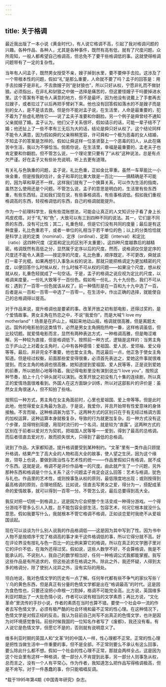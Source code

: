 ```yaml
---
---
---
```

title: 关于格调
---

最近我出版了一本小说《黄金时代》，有人说它格调不高，引起了我对格调问题的兴趣。各种作品、各种人，尤其是各种事件，既然有高有低，就有了尺度问题。众所周知，一般人都希望自己格调高，但总免不了要干些格调低的事。这就使得格调问题带有了一定的复杂性。

当年有人问孟子，既然男女授受不亲，嫂子掉到水里，要不要伸手去拉。这涉及了一个带根本性的问题，假如“礼”是那么重要，人命就不要了吗？孟子的回答是：用手去拉嫂子是非礼，不去救嫂子则“是豺狼也”，所以只好从权，宁愿非礼而不做豺狼。必须指出，在非礼和豺狼之中做一选择是痛苦的，但这要怪嫂子干吗要掉进水里。这个答案有不能令人满意的地方，但不是最坏，因为他没有说戴上了手套再去拉嫂子，或者拉过了以后再把手臂剁下来。他也没有回答假如落水的不是嫂子而是别的女人，是不是该去救。但是你不能对孟子说，在生活里，人命是最重要的，犯不着为了些虚礼牺牲它——说了孟夫子准要和你翻脸。另一个例子是舜曾经不通知父亲就结了婚。孟子认为，他们父子关系很坏，假如请示的话，可能一辈子结不了婚；他还扯上了一些不孝有三无后为大的话，结论是舜只好从权了。这个结论同样不能令人满意，因为假如舜的父亲稍稍宽容，许可舜和一个极为恶毒的女人结婚，不知孟子的答案是怎样的。假如让舜这样一位圣贤娶上一个恶毒的妇人，从此在痛苦中生活，我以为不够恰当。倘若你说，在生活里，幸福是最重要的，孟老夫子也肯定要和你翻脸。但不管怎么说，一个理论里只要有了“从权”这种说法，总是有点欠严谨。好在孟子又有些补充说明，听上去更有道理。

有关礼与色孰重的问题，孟子说，礼比色重，正如金比草重。虽然一车草能比一小块金重，但是按我的估计，金子和草的比重大致是一百比一——搞精确是不可能的，因为草和草还不一样。这样我们就有了一个换算关系，可以作为生活的指南，虽然怎么使用还是个问题。不管怎么说，孟子的意思是明白的，生活里有些东西重，有些东西轻。正如我们现在说，有些事格调高，有些事格调低。假如我们重视格调高的东西，轻视格调低的东西，自己的格调就能提升。

作为一个前理科学生，我有些混账想法，可能会让真正的人文知识分子看了身上长鸡皮疙瘩。对于“礼”和“色”，大致可以有三到四种不同的说法。其一，它们是不同质的东西，没有可比性；其二，礼重色轻，但是它们没有共同的度量；最后是有这种度量，礼比色重若干，或者一单位的礼相当于若干单位的色；以上的分类恰恰就是科学上说的定类（nominal）、定序（ordinal）、定距（interval）和定比（ratio）这四种尺度（定距和定比的区别不太重要）。这四种尺度越靠后的越精密。格调既然有高低之分，显然属于定序以后的尺度。然而，说格调仅仅是定序的尺度还不能令人满意——按定序的尺度，礼比色重，顺序既定，不可更改，舜就该打一辈子光棍。如果再想引入事急从权的说法，那就只能把格调定为更加精密的尺度，以便回答什么时候从权，什么时候不可从权的问题——如果没个尺度，想从权就从权，礼重色轻就成了一句空话。于是，孟子的格调之说应视为定比的尺度，以格调来度量，一份礼大致等于一百份色。假如有一份礼，九十九份色，我们不可从权；遇到了一百零一份色就该从权了。前一种情形是在一百和九十九中选了一百，后者是从一百和一百零一中选了一百零一。在生活中，作出正确的选择，就能使自己的总格调得以提高。

对于作品来说，提升格调也是要紧的事。改革开放之初有部电影，还得过奖的，是个爱情故事。男女主角在热恋之中，不说“我爱你”，而是大喊“I love my motherland”！场景是在庐山上，喊起来地动山摇，格调就很高雅，但是离题太远。国外的电影拍到这类情节，必然是男女主角拥抱热吻一番，这样格调虽低，但比较切题。就爱情电影而言，显然有两种表达方式，一种格调高雅，但是晦涩难解。另一种较为直接，但是格调低下。按照前一种方式，逻辑是这样的：当男主角立于庐山之上对着女主角时，心中有各种感情：爱祖国、爱人民、爱领袖、爱父母等等。最后，并非完全不重要，他也爱女主角。而这最后一点，他正急于使女主角知道。但是经过权衡，前面那些爱变得很重，必须首先表达之，爱她这件事就很难提到。而女主角的格调也很高雅，她知道提到爱祖国、爱人民等等，正是说到爱她的前奏，所以她耐心地等待着。我记得电影里没有演到说出“I love you”，按照这种节奏，拍上十几个钟头就可以演到。改革开放之初没有几十集的连续剧，所以真正的爱情场面很难看到。外国人在这方面缺少训练，所以对这部影片的评价是：虽然女主角很迷人，但不知拍了些啥。

按照后一种方式，男主角在女主角面前时，心里也爱祖国、爱上帝等等。但是此时此地，他觉得爱女主角最为急迫，于是说，我爱你，并且开始带有性爱意味的身体接触。不言而喻，这种格调甚为低下。这两种方式的区别只在于有无经过格调方面的加权运算，这种运算本身就极复杂，导致的行为就更加复杂。后一种方式没有这个步骤，显得特别简捷，用现时流行的一个名词，就是较为“直露”。这两种方式的区别在于前者以爱对方为契机，把祖国人民等等一一爱到，得到了最高的总格调。而后者径直去爱对方，故而损失很大，只得到了最低的总格调。

说到了作品，大家都知道，提升格调要受到某种制约。“文革”里有一类作品只顾提升格调，结果产生了高大全的人物和高大全的故事，使人望之生厌。因为这个缘故，领导上也说，要做到政治性与艺术性的统一——作品里假如只有格调，就不成个东西。这就是说，格调不是评价作品唯一的尺度。由此就产生了一个问题，另外那种东西和格调是个什么关系？这个问题孟子肯定会这么回答：艺术与格调，犹色与礼也。作品里的艺术性，或则按事急从权的原则，最低限度地出现；或则按得到最高格调的原则，合理地搭配。比如说，径直去写男女之爱，得分为一，搭配成革命的爱情故事，就可以得到一百零一分。不管怎么说，最后总要得到高大全。

我反对把一切统一到格调上，这是因为它会把整个生活变成一种得分游戏。一个得分游戏不管多么引人入胜，总不能包容全部生活，包容艺术，何况它根本就没什么意思。假如我要写什么，我就根本不管它格调不格调，正如谈恋爱时我绝不从爱祖国谈起。

现在可以谈谈为什么别人说我的作品格调低——这是因为其中写到了性。因为书中人物不是按顺序干完了格调高的事才来干这件格调低的事，所以它得分就不高。好在评论界没有按礼与色一百比一的比例来算它的格调，所以在真正的文学圈子里对它的评价不低，在海外还得过奖。假如说，这些人数学不好，不会算格调，我是不能承认的。不说别人，我自己的数学相当好，任何一种格调公式我都能掌握。我写这些作品是有所追求的，但这些追求在格调之外。除此之外，我还怀疑，人得到太多的格调分，除了使别人诧异之外，没有实际的用处。

坦白地说，我对色情文学的历史有一点了解。任何年代都有些不争气的家伙写些丫丫乌的黄色东西，但是真正有分量的色情文学都是出在“格调最高”的时代。这是因为食色性也，只要还没把小命根一刀割掉，格调不可能完全高。比方说，英国维多利亚时期出了一大批色情小说，作者可以说有相当的文学素质；再比方说，“文化革命”里流传的手抄小说，作者的素质在当时也算不错。要使一个社会中一流的作者去写色情文学，必须有极严酷的社会环境和最不正常的性心理。在这种情况下，色情文学是对假正经的反击。我认为目前自己尚写不出真正的色情文学，也许是因为对环境感觉鲁钝。前些时候我国的一位知名作者写了《废都》，我还没有看。有人说它是色情文学，但愿它不是的，否则就有说明意义了。

维多利亚时期的英国人和“文革”时的中国人一样，性心理都不正常。正常的性心理是把性当做生活中一件重要的事，但不是全部。不正常则要么不承认有这么回事，要么除此什么都不想。假如一个社会的性心理不正常，那就会两样全占。这是因为这个社会里有这样一种格调，使一部分人不肯提到此事，另一部分人则事急从权，总而言之，没有一个人有平常心。作为作者，我知道怎么把作品写得格调极高，但是不肯写。对于一件愚蠢的事，你只能唱唱反调。

*载于1995年第4期《中国青年研究》杂志。